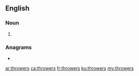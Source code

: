 {{also|Throwers}}

==English==

===Noun===
{{head|en|noun plural form}}

# {{plural of|thrower|lang=en}}

===Anagrams===
* {{l|en|rethrows}}

[[ar:throwers]]
[[ca:throwers]]
[[fr:throwers]]
[[ku:throwers]]
[[my:throwers]]